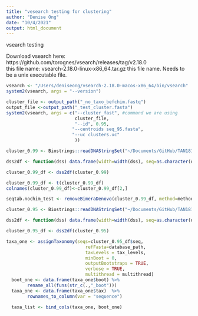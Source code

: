 ```yaml
---
title: "vesearch testing for clustering"
author: "Denise Ong"
date: "10/4/2021"
output: html_document
---
```


vsearch testing

Download vsearch here: https://github.com/torognes/vsearch/releases/tag/v2.18.0  
this file name: vsearch-2.18.0-linux-x86_64.tar.gz this file name. Needs to be a unix executable file.
```r
vsearch <- "/Users/deniseong/vsearch-2.18.0-macos-x86_64/bin/vsearch"
system2(vsearch, args = "--version")

cluster_file <- output_path("_no_taxo_befchim.fastq")
output_file <-output_path("_test_cluster.fasta")
system2(vsearch, args = c("--cluster_fast", #command we are using
                          cluster_file,
                          "--id", 0.95,
                         "--centroids seq_95.fasta", 
                         "--uc clusters.uc"
                          ))                   
```

```r
cluster_0.99 <- Biostrings::readDNAStringSet("~/Documents/GitHub/TAN1810_C14/R_C14_DADA2/seq_99.fasta")

dss2df <- function(dss) data.frame(width=width(dss), seq=as.character(dss), names=names(dss))

cluster_0.99_df <- dss2df(cluster_0.99)

cluster_0.99_df <- t(cluster_0.99_df)
colnames(cluster_0.99_df)<-cluster_0.99_df[2,]

seqtab.nochim_test <- removeBimeraDenovo(cluster_0.99_df, method=method_chimera, multithread=multithread, verbose=TRUE) 

```

```r
cluster_0.95 <- Biostrings::readDNAStringSet("~/Documents/GitHub/TAN1810_C14/R_C14_DADA2/seq_95.fasta")

dss2df <- function(dss) data.frame(width=width(dss), seq=as.character(dss), names=names(dss))

cluster_0.95_df <- dss2df(cluster_0.95)

taxa_one <- assignTaxonomy(seqs=cluster_0.95_df$seq,
                              refFasta=database_path,
                              taxLevels = tax_levels,
                              minBoot = 0, 
                              outputBootstraps = TRUE,
                              verbose = TRUE,
                              multithread = multithread)
  boot_one <- data.frame(taxa_one$boot) %>%
        rename_all(funs(str_c(.,"_boot")))
  taxa_one <- data.frame(taxa_one$tax)  %>% 
        rownames_to_column(var = "sequence")
      
  taxa_list <- bind_cols(taxa_one, boot_one)
```

